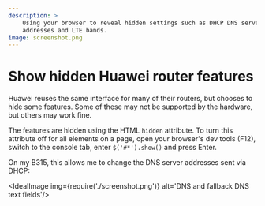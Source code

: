 ```yaml
---
description: >
    Using your browser to reveal hidden settings such as DHCP DNS server
    addresses and LTE bands.
image: screenshot.png
---
```



# Show hidden Huawei router features

Huawei reuses the same interface for many of their routers, but chooses to hide
some features. Some of these may not be supported by the hardware, but others
may work fine.

The features are hidden using the HTML `hidden` attribute. To turn this
attribute off for all elements on a page, open your browser's dev tools (F12),
switch to the console tab, enter `$('#*').show()` and press Enter.

On my B315, this allows me to change the DNS server addresses sent via DHCP:

<IdealImage img={require('./screenshot.png')}
        alt='DNS and fallback DNS text fields'/>
